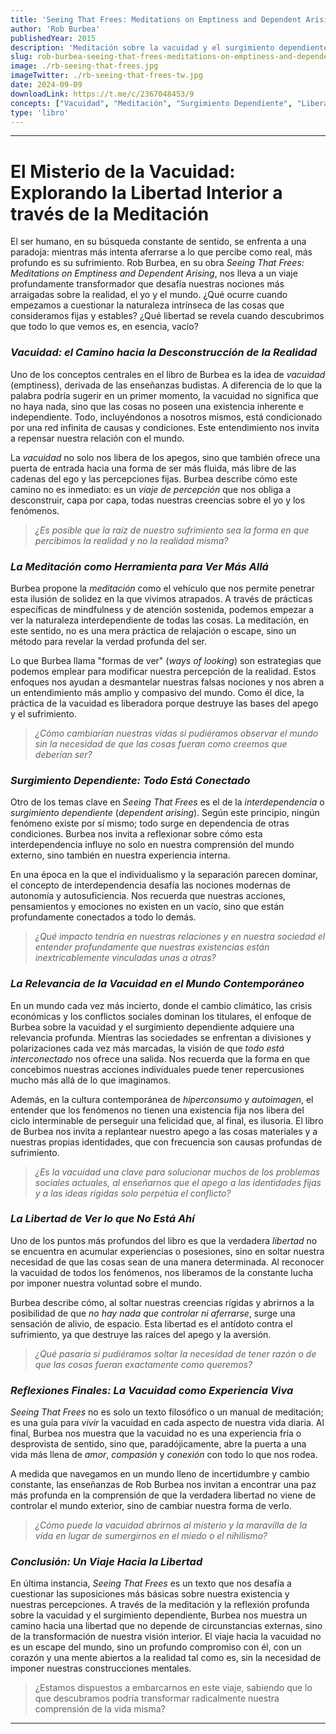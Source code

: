 ```yaml
---
title: 'Seeing That Frees: Meditations on Emptiness and Dependent Arising'
author: 'Rob Burbea'
publishedYear: 2015
description: 'Meditación sobre la vacuidad y el surgimiento dependiente, que explora cómo nuestras percepciones del yo y el mundo pueden liberarnos del sufrimiento a través de una comprensión profunda de la interdependencia y la realidad.'
slug: rob-burbea-seeing-that-frees-meditations-on-emptiness-and-dependent-arising
image: ./rb-seeing-that-frees.jpg
imageTwitter: ./rb-seeing-that-frees-tw.jpg
date: 2024-09-09
downloadLink: https://t.me/c/2367048453/9
concepts: ["Vacuidad", "Meditación", "Surgimiento Dependiente", "Liberación del Sufrimiento", "Interconexión", "Budismo"]
type: 'libro'
---
```


---

# **El Misterio de la Vacuidad: Explorando la Libertad Interior a través de la Meditación**

El ser humano, en su búsqueda constante de sentido, se enfrenta a una paradoja: mientras más intenta aferrarse a lo que percibe como real, más profundo es su sufrimiento. Rob Burbea, en su obra *Seeing That Frees: Meditations on Emptiness and Dependent Arising*, nos lleva a un viaje profundamente transformador que desafía nuestras nociones más arraigadas sobre la realidad, el yo y el mundo. ¿Qué ocurre cuando empezamos a cuestionar la naturaleza intrínseca de las cosas que consideramos fijas y estables? ¿Qué libertad se revela cuando descubrimos que todo lo que vemos es, en esencia, vacío?

### _Vacuidad: el Camino hacia la Desconstrucción de la Realidad_

Uno de los conceptos centrales en el libro de Burbea es la idea de *vacuidad* (emptiness), derivada de las enseñanzas budistas. A diferencia de lo que la palabra podría sugerir en un primer momento, la vacuidad no significa que no haya nada, sino que las cosas no poseen una existencia inherente e independiente. Todo, incluyéndonos a nosotros mismos, está condicionado por una red infinita de causas y condiciones. Este entendimiento nos invita a repensar nuestra relación con el mundo.

La *vacuidad* no solo nos libera de los apegos, sino que también ofrece una puerta de entrada hacia una forma de ser más fluida, más libre de las cadenas del ego y las percepciones fijas. Burbea describe cómo este camino no es inmediato: es un *viaje de percepción* que nos obliga a desconstruir, capa por capa, todas nuestras creencias sobre el yo y los fenómenos.

> *¿Es posible que la raíz de nuestro sufrimiento sea la forma en que percibimos la realidad y no la realidad misma?*

### _La Meditación como Herramienta para Ver Más Allá_

Burbea propone la *meditación* como el vehículo que nos permite penetrar esta ilusión de solidez en la que vivimos atrapados. A través de prácticas específicas de mindfulness y de atención sostenida, podemos empezar a ver la naturaleza interdependiente de todas las cosas. La meditación, en este sentido, no es una mera práctica de relajación o escape, sino un método para revelar la verdad profunda del ser.

Lo que Burbea llama "formas de ver" (*ways of looking*) son estrategias que podemos emplear para modificar nuestra percepción de la realidad. Estos enfoques nos ayudan a desmantelar nuestras falsas nociones y nos abren a un entendimiento más amplio y compasivo del mundo. Como él dice, la práctica de la vacuidad es liberadora porque destruye las bases del apego y el sufrimiento.

> *¿Cómo cambiarían nuestras vidas si pudiéramos observar el mundo sin la necesidad de que las cosas fueran como creemos que deberían ser?*

### _Surgimiento Dependiente: Todo Está Conectado_

Otro de los temas clave en *Seeing That Frees* es el de la *interdependencia* o *surgimiento dependiente* (*dependent arising*). Según este principio, ningún fenómeno existe por sí mismo; todo surge en dependencia de otras condiciones. Burbea nos invita a reflexionar sobre cómo esta interdependencia influye no solo en nuestra comprensión del mundo externo, sino también en nuestra experiencia interna.

En una época en la que el individualismo y la separación parecen dominar, el concepto de interdependencia desafía las nociones modernas de autonomía y autosuficiencia. Nos recuerda que nuestras acciones, pensamientos y emociones no existen en un vacío, sino que están profundamente conectados a todo lo demás.

> *¿Qué impacto tendría en nuestras relaciones y en nuestra sociedad el entender profundamente que nuestras existencias están inextricablemente vinculadas unas a otras?*

### _La Relevancia de la Vacuidad en el Mundo Contemporáneo_

En un mundo cada vez más incierto, donde el cambio climático, las crisis económicas y los conflictos sociales dominan los titulares, el enfoque de Burbea sobre la vacuidad y el surgimiento dependiente adquiere una relevancia profunda. Mientras las sociedades se enfrentan a divisiones y polarizaciones cada vez más marcadas, la visión de que *todo está interconectado* nos ofrece una salida. Nos recuerda que la forma en que concebimos nuestras acciones individuales puede tener repercusiones mucho más allá de lo que imaginamos.

Además, en la cultura contemporánea de *hiperconsumo* y *autoimagen*, el entender que los fenómenos no tienen una existencia fija nos libera del ciclo interminable de perseguir una felicidad que, al final, es ilusoria. El libro de Burbea nos invita a replantear nuestro apego a las cosas materiales y a nuestras propias identidades, que con frecuencia son causas profundas de sufrimiento.

> *¿Es la vacuidad una clave para solucionar muchos de los problemas sociales actuales, al enseñarnos que el apego a las identidades fijas y a las ideas rígidas solo perpetúa el conflicto?*

### _La Libertad de Ver lo que No Está Ahí_

Uno de los puntos más profundos del libro es que la verdadera *libertad* no se encuentra en acumular experiencias o posesiones, sino en soltar nuestra necesidad de que las cosas sean de una manera determinada. Al reconocer la vacuidad de todos los fenómenos, nos liberamos de la constante lucha por imponer nuestra voluntad sobre el mundo.

Burbea describe cómo, al soltar nuestras creencias rígidas y abrirnos a la posibilidad de que *no hay nada que controlar ni aferrarse*, surge una sensación de alivio, de espacio. Esta libertad es el antídoto contra el sufrimiento, ya que destruye las raíces del apego y la aversión.

> *¿Qué pasaría si pudiéramos soltar la necesidad de tener razón o de que las cosas fueran exactamente como queremos?*

### _Reflexiones Finales: La Vacuidad como Experiencia Viva_

*Seeing That Frees* no es solo un texto filosófico o un manual de meditación; es una guía para *vivir* la vacuidad en cada aspecto de nuestra vida diaria. Al final, Burbea nos muestra que la vacuidad no es una experiencia fría o desprovista de sentido, sino que, paradójicamente, abre la puerta a una vida más llena de *amor*, *compasión* y *conexión* con todo lo que nos rodea.

A medida que navegamos en un mundo lleno de incertidumbre y cambio constante, las enseñanzas de Rob Burbea nos invitan a encontrar una paz más profunda en la comprensión de que la verdadera libertad no viene de controlar el mundo exterior, sino de cambiar nuestra forma de verlo.

> *¿Cómo puede la vacuidad abrirnos al misterio y la maravilla de la vida en lugar de sumergirnos en el miedo o el nihilismo?*

### _Conclusión: Un Viaje Hacia la Libertad_

En última instancia, *Seeing That Frees* es un texto que nos desafía a cuestionar las suposiciones más básicas sobre nuestra existencia y nuestras percepciones. A través de la meditación y la reflexión profunda sobre la vacuidad y el surgimiento dependiente, Burbea nos muestra un camino hacia una libertad que no depende de circunstancias externas, sino de la transformación de nuestra visión interior.
El viaje hacia la vacuidad no es un escape del mundo, sino un profundo compromiso con él, con un corazón y una mente abiertos a la realidad tal como es, sin la necesidad de imponer nuestras construcciones mentales. 

> ¿Estamos dispuestos a embarcarnos en este viaje, sabiendo que lo que descubramos podría transformar radicalmente nuestra comprensión de la vida misma?

---
